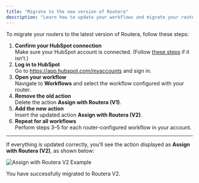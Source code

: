 ```yaml
---
title: "Migrate to the new version of Routera"
description: "Learn how to update your workflows and migrate your routers to Routera V2."
---
```


To migrate your routers to the latest version of Routera, follow these steps:

1. **Confirm your HubSpot connection**\
   Make sure your HubSpot account is connected. (Follow [these steps](/kb/integrate-hubspot) if it isn’t.)
2. **Log in to HubSpot**\
   Go to https://app.hubspot.com/myaccounts and sign in.
3. **Open your workflow**\
   Navigate to **Workflows** and select the workflow configured with your router.
4. **Remove the old action**\
   Delete the action **Assign with Routera (V1)**.
5. **Add the new action**\
   Insert the updated action **Assign with Routera (V2)**.
6. **Repeat for all workflows**\
   Perform steps 3–5 for each router-configured workflow in your account.

---

If everything is updated correctly, you’ll see the action displayed as **Assign with Routera (V2)**, as shown below:

![Assign with Routera V2 Example](/images/CleanShot2025-08-25at09.36.12@2x.png)

<Check>
  You have successfully migrated to Routera V2.
</Check>